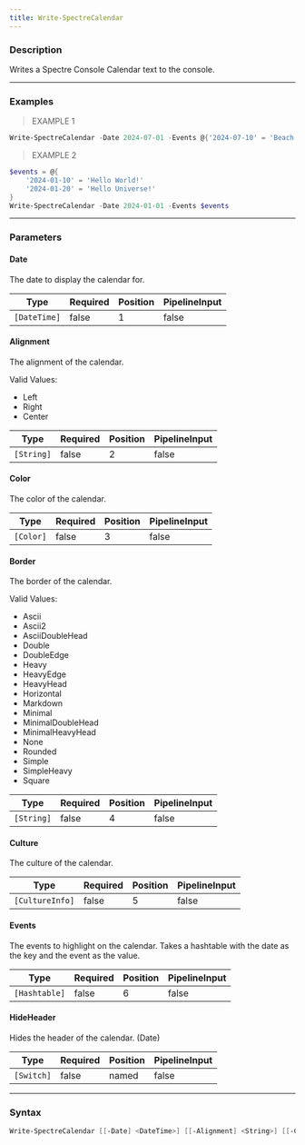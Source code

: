 ```yaml
---
title: Write-SpectreCalendar
---
```








### Description

Writes a Spectre Console Calendar text to the console.



---


### Examples
> EXAMPLE 1

```powershell
Write-SpectreCalendar -Date 2024-07-01 -Events @{'2024-07-10' = 'Beach time!'; '2024-07-20' = 'Barbecue' }
```
> EXAMPLE 2

```powershell
$events = @{
    '2024-01-10' = 'Hello World!'
    '2024-01-20' = 'Hello Universe!'
}
Write-SpectreCalendar -Date 2024-01-01 -Events $events
```


---


### Parameters
#### **Date**

The date to display the calendar for.






|Type        |Required|Position|PipelineInput|
|------------|--------|--------|-------------|
|`[DateTime]`|false   |1       |false        |



#### **Alignment**

The alignment of the calendar.



Valid Values:

* Left
* Right
* Center






|Type      |Required|Position|PipelineInput|
|----------|--------|--------|-------------|
|`[String]`|false   |2       |false        |



#### **Color**

The color of the calendar.






|Type     |Required|Position|PipelineInput|
|---------|--------|--------|-------------|
|`[Color]`|false   |3       |false        |



#### **Border**

The border of the calendar.



Valid Values:

* Ascii
* Ascii2
* AsciiDoubleHead
* Double
* DoubleEdge
* Heavy
* HeavyEdge
* HeavyHead
* Horizontal
* Markdown
* Minimal
* MinimalDoubleHead
* MinimalHeavyHead
* None
* Rounded
* Simple
* SimpleHeavy
* Square






|Type      |Required|Position|PipelineInput|
|----------|--------|--------|-------------|
|`[String]`|false   |4       |false        |



#### **Culture**

The culture of the calendar.






|Type           |Required|Position|PipelineInput|
|---------------|--------|--------|-------------|
|`[CultureInfo]`|false   |5       |false        |



#### **Events**

The events to highlight on the calendar.
Takes a hashtable with the date as the key and the event as the value.






|Type         |Required|Position|PipelineInput|
|-------------|--------|--------|-------------|
|`[Hashtable]`|false   |6       |false        |



#### **HideHeader**

Hides the header of the calendar. (Date)






|Type      |Required|Position|PipelineInput|
|----------|--------|--------|-------------|
|`[Switch]`|false   |named   |false        |





---


### Syntax
```powershell
Write-SpectreCalendar [[-Date] <DateTime>] [[-Alignment] <String>] [[-Color] <Color>] [[-Border] <String>] [[-Culture] <CultureInfo>] [[-Events] <Hashtable>] [-HideHeader] [<CommonParameters>]
```
